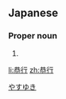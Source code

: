 ==Japanese==
{{ja-kanjitab|恭|行}}

===Proper noun===
{{ja-pos|proper|やすゆき}}

# {{given name|male|lang=ja}}

[[Category:Japanese male given names|やすゆき]]

[[li:恭行]]
[[zh:恭行]]